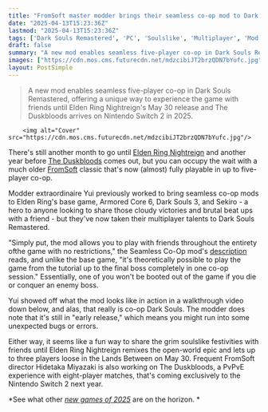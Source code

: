 ```yaml
---
title: "FromSoft master modder brings their seamless co-op mod to Dark Souls Remastered, easing the wait for Elden Ring Nightreign and The Duskbloods"
date: "2025-04-13T15:23:36Z"
lastmod: "2025-04-13T15:23:36Z"
tags: ['Dark Souls Remastered', 'PC', 'Soulslike', 'Multiplayer', 'Mod', 'FromSoftware', 'Elden Ring', 'Elden Ring Nightreign', 'The Duskbloods', 'Nintendo Switch 2']
draft: false
summary: "A new mod enables seamless five-player co-op in Dark Souls Remastered, offering a unique way to experience the game with friends until Elden Ring Nightreign's May 30 release and The Duskbloods arrives on Nintendo Switch 2 in 2025."
images: ["https://cdn.mos.cms.futurecdn.net/mdzcibiJT2brzQDN7bYufc.jpg"]
layout: PostSimple
---
```

> A new mod enables seamless five-player co-op in Dark Souls Remastered, offering a unique way to experience the game with friends until Elden Ring Nightreign's May 30 release and The Duskbloods arrives on Nintendo Switch 2 in 2025.


        <img alt="Cover" src="https://cdn.mos.cms.futurecdn.net/mdzcibiJT2brzQDN7bYufc.jpg"/>
        
There's still another month to go until [Elden Ring Nightreign](https://www.gamesradar.com/games/action-rpg/elden-ring-nightreign-guide/) and another year before [The Duskbloods](https://www.gamesradar.com/the-duskbloods-guide/) comes out, but you can occupy the wait with a much older [FromSoft](https://www.gamesradar.com/tag/fromsoftware/) classic that's now (almost) fully playable in up to five-player co-op.

Modder extraordinaire Yui previously worked to bring seamless co-op mods to Elden Ring's base game, Armored Core 6, Dark Souls 3, and Sekiro - a hero to anyone looking to share those cloudy victories and brutal beat ups with a friend - but they've now taken their multiplayer talents to Dark Souls Remastered.

"Simply put, the mod allows you to play with friends throughout the entirety ofthe game with no restrictions," the Seamless Co-Op mod's [description ](https://www.nexusmods.com/eldenring/mods/510)reads, and unlike the base game, "it's theoretically possible to play the game from the tutorial up to the final boss completely in one co-op session." Essentially, one of you won't be booted out of the game if you die or conquer an enemy boss.

Yui showed off what the mod looks like in action in a walkthrough video down below, and alas, that really is co-op Dark Souls. The modder does note that it's still in "early release," which means you might run into some unexpected bugs or errors.

Either way, it seems like a fun way to share the grim soulslike festivities with friends until Elden Ring Nightreign remixes the open-world epic and lets up to three players loose in the Lands Between on May 30. Frequent FromSoft director Hidetaka Miyazaki is also working on The Duskbloods, a PvPvE experience with eight-player matches, that's coming exclusively to the Nintendo Switch 2 next year.

*See what other *[<em>new games of 2025</em>](https://www.gamesradar.com/video-game-release-dates/)* are on the horizon. *
        
